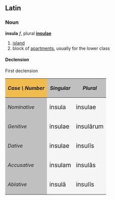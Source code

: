 ==Latin==
===Noun===
'''insula''' ''f'', plural '''[[insulae]]'''

# [[island]]
# block of [[apartment|apartments]], usually for the lower class

====Declension====
First declension
{| cellpadding="5" border="1"
!style="background:#F1BC4E;"| ''Case \ Number''
!style="background:#C0C0C0;"| ''Singular''
!style="background:#C0C0C0;"| ''Plural''
|-
!style="background:#C0C0C0;"| ''Nominative''
|style="background:#F5F5F5;"| <big> insula
|style="background:#F5F5F5;"| <big> insulae
|-
!style="background:#C0C0C0;"| ''Genitive''
|style="background:#F5F5F5;"| <big> insulae
|style="background:#F5F5F5;"| <big> insul&#257;rum
|-
!style="background:#C0C0C0;"| ''Dative''
|style="background:#F5F5F5;"| <big> insulae
|style="background:#F5F5F5;"| <big> insul&#299;s
|-
!style="background:#C0C0C0;"| ''Accusative''
|style="background:#F5F5F5;"| <big> insulam
|style="background:#F5F5F5;"| <big> insul&#257;s
|-
!style="background:#C0C0C0;"| ''Ablative''
|style="background:#F5F5F5;"| <big> insul&#257;
|style="background:#F5F5F5;"| <big> insul&#299;s
|}